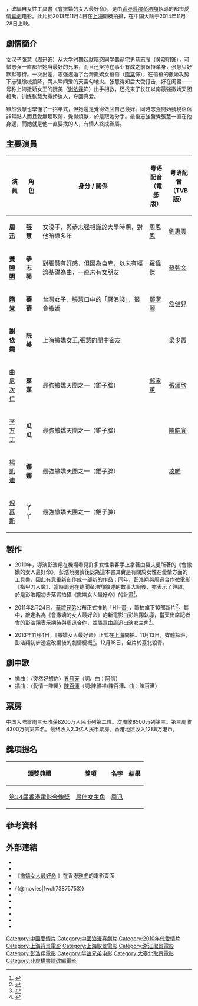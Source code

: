 {{Infobox Film
| name = 撒嬌女人最好命
| original_name      = {{lang|en|Women Who Flirt}}
| image =撒嬌女人最好命.jpg 
| caption            = 
| director           = [[彭浩翔|彭浩翔]]
| producer           = 梁啟緣、張大軍
| writer             = 彭浩翔
| producer_2         = [[王中磊|王中磊]]
| based_on           = 《會撒​​嬌的女人最好命》
| starring           = [[周迅|周迅]]、[[黃曉明|黃曉明]]
| music              = 黃艾倫、翁瑋盈
| cinematography     = [[包軒鳴|包軒鳴]]
| editing            = [[李棟全|李棟全]]
| production_company = [[華誼兄弟影業公司|華誼兄弟影業公司]]<br>正在電影製作有限公司
| distributor        = 華誼兄弟影業公司<br>黃曉明工作室<br>周迅工作室
| released           = {{USA}}{{Film date|2014|11|26}}<br>{{SIN}}{{Film date|2014|11|27}}<br>{{CHN}}{{Film date|2014|11|28}}<br>{{MYS}}{{start date|2014|12|11}}<br>{{HK}}{{start date|2015|1|1}}<br>{{TWN}}{{start date|2015|1|30}}
| sec-title          =
| runtime            = 97分鐘
| country            = {{中國大陸電影產地}}
| language           = 國語
| budget             = 
| gross              =
}}
{{engname|《撒嬌女人最好命》|''Women Who Flirt''}}，改編自女性工具書《會撒​​嬌的女人最好命》，是由[[香港|香港]][[導演|導演]][[彭浩翔|彭浩翔]]執導的都市愛情[[喜劇|喜劇]]电影。此片於2013年11月4日在[[上海|上海]]開機拍攝，在中国大陆于2014年11月28日上映。

== 劇情簡介 ==
女汉子张慧（[[周迅|周迅]]饰）从大学时期起就暗恋同学蠢萌宅男恭志强（[[黄晓明|黄晓明]]饰），可惜志强一直都把她当最好的兄弟，而且还坚持在事业有成之前保持单身，张慧只好默默等待。一次出差，志强邂逅了台灣撒嬌女蓓蓓（[[隋棠|隋棠]]饰），在蓓蓓的撒娇攻势下志强缴械投降，两人瞬间爱的天雷勾地火。张慧得知后大受打击，好在闺蜜——号称上海撒娇女王的阮美（[[谢依霖|谢依霖]]饰）出手相救，还找来了长江以南最强撒娇天团相助，训练张慧为撒娇达人，夺回真爱。

雖然張慧也學懂了一招半式，但她還是覺得做回自己最好。同時志強開始發現蓓蓓非常黏人而且愛無理取鬧，覺得煩厭，於是跟她分手。最後志強發覺張慧一直在他身邊，而她就是他一直要找的人，有情人終成眷屬。

== 主要演員 ==
{|class="wikitable" style="width:62%"
|-
!style="width:8%"|演員
!style="width:8%"|角色
!style="width:51%"|身分 / 關係
!style="width:8%"|粤语配音（電影版）
!style="width:8%"|粤语配音（TVB版）
|-
|'''[[周迅|周迅]]''' || '''張慧''' || 女漢子，與恭志强相識於大學時期，對他暗戀多年||[[周恩恩|周恩恩]]||[[劉惠雲|劉惠雲]]
|-
|'''[[黃曉明|黃曉明]]''' || '''恭志强''' || 對張慧有好感，但因為自卑，以未有經濟基礎為由，一直未有女朋友||[[羅偉傑|羅偉傑]]||[[蘇強文|蘇強文]]
|-
|'''[[隋棠|隋棠]]''' || '''蓓蓓''' || 台灣女子，張慧口中的「騷浪賤」，很會撒嬌||[[鄧潔麗|鄧潔麗]]||[[詹健兒|詹健兒]]
|-
|'''[[謝依霖|謝依霖]]''' || '''阮美''' || 上海撒嬌女王,張慧的閨中密友||||[[梁少霞|梁少霞]]
|-
| [[曲尼次仁|曲尼次仁]] || '''嘉嘉''' ||最強撒嬌天團之一（錐子臉）||[[鄭家蕙|鄭家蕙]]||[[張頌欣|張頌欣]]
|-
|[[李方丁|李方丁]]|| '''瓜瓜''' ||最強撒嬌天團之一（錐子臉）||||[[陳皓宜|陳皓宜]]
|-
|[[楊凱迪|楊凱迪]] || '''娜娜''' ||最強撒嬌天團之一（錐子臉）||||[[凌晞|凌晞]]
|-
|[[倪慕斯|倪慕斯]]|| '''丫丫''' ||最強撒嬌天團之一（錐子臉）||||
|}

== 製作 ==
*2010年，導演彭浩翔在機場看見許多女性乘客手上拿著由羅夫曼所著的《會撒嬌的女人最好命》，彭浩翔閱讀後認為這本書其實是有關於女性在愛情方面的工具書，因此有意重新創作成一部新的作品；同年，彭浩翔與周迅合作微電影《指甲刀人魔》，當時周迅在聽聞彭浩翔敘述的故事大綱後，亦表示了興趣，於是彭浩翔初步落實拍攝《撒嬌女人最好命》的計畫<ref>{{cite web |url=http://news.xinhuanet.com/newmedia/2013-11/05/c_125653624.htm |language= |title=彭浩翔《撒嬌女人最好命》開機 |publisher=新華網 |date=2013-11-05 |accessdate= |archive-date=2017-01-15 |archive-url=https://web.archive.org/web/20170115075844/http://news.xinhuanet.com/newmedia/2013-11/05/c_125653624.htm |dead-url=no }}</ref>。

*2011年2月24日，[[華誼兄弟|華誼兄弟]]公布正式推動「H計畫」，籌拍旗下10部新片<ref>{{cite web |url=http://tw.movie.yahoo.com/movieheadline/d/a/110225/3/nhh.html |language= |title=華誼兄弟公布2011「H計畫」 10部新片繼續開拓華語電影 |publisher=YAHOO！臺灣 |date=2011-02-25 |accessdate= }}{{dead link|date=2018年3月 |bot=InternetArchiveBot |fix-attempted=yes }}</ref>。其中，敲定名為《會撒嬌的女人最好命》的新電影由彭浩翔執導，當天出席記者會的彭浩翔表示期待與周迅合作，並屬意由周迅出演女主角<ref>{{cite web |url=http://ent.sina.com.cn/m/c/p/2011-02-24/22543238496.shtml |language= |title=对话彭浩翔：想让周迅演但还没确定 |publisher=新浪娛樂 |date=2011-02-24 |accessdate= |archive-date=2019-05-19 |archive-url=https://web.archive.org/web/20190519100155/http://ent.sina.com.cn/m/c/p/2011-02-24/22543238496.shtml |dead-url=no }}</ref>。

*2013年11月4日，《撒嬌女人最好命》正式在[[上海|上海]]開拍。11月13日，媒體探班，彭浩翔初步透露改編後的劇情梗概<ref>{{cite web |url=http://et.21cn.com/movie/xinwen/huayu/a/2013/1114/09/25010551.shtml |language= |title=《撒娇的女人最好命》探班 周迅撒娇黄晓明 |publisher=21CN 娛樂 |date=2013-11-14 |accessdate= |deadurl=yes |archiveurl=https://web.archive.org/web/20131117065351/http://et.21cn.com/movie/xinwen/huayu/a/2013/1114/09/25010551.shtml |archivedate=2013-11-17 }}</ref>。12月18日，全片於臺北殺青。

== 劇中歌 ==
*插曲：〈突然好想你〉[[五月天|五月天]]（詞、曲：阿信）
*插曲：〈愛情一陣風〉[[陳百潭|陳百潭]]（詞:陳維祥/陳百潭、曲：陳百潭）

== 票房 ==
中国大陆首周三天收获8200万人民币列第二位。次周收8500万列第三。第三周收4300万列第四名。最终收入2.3亿人民币票房。香港地区收入1288万港币。

== 獎項提名 ==
{|class="wikitable"
!頒獎典禮!!獎項!!名字!!結果
|-
|[[第34屆香港電影金像獎|第34屆香港電影金像獎]]||[[香港電影金像獎最佳女主角|最佳女主角]]||[[周迅|周迅]]||{{nom}}
|}

== 參考資料 ==
{{Reflist}}

== 外部連結 ==
*{{Sinaweibo|u/3888952784}}
*{{imdb title|id=3313908}}
*《[https://hk.movies.yahoo.net/movie/details/25357-撒嬌女人最好命 撒嬌女人最好命] {{Wayback|url=https://hk.movies.yahoo.net/movie/details/25357-%E6%92%92%E5%AC%8C%E5%A5%B3%E4%BA%BA%E6%9C%80%E5%A5%BD%E5%91%BD |date=20150214000402 }}》在香港[[雅虎|雅虎]]的電影頁面{{zh-hk}}
*{{Yahoomovie id|5256}}
*{{@movies|fwch73875753}}
*{{hkmdb title|14685}}
*{{Mtime|131825}}
*{{douban|4881607}}
*{{rotten-tomatoes|women_who_flirt}}
*{{Amg movie|620310}}
*{{imdb title|3313908}}

{{彭浩翔}}
{{DEFAULTSORT:SA}}
[[Category:中國愛情片|Category:中國愛情片]]
[[Category:中國浪漫喜劇片|Category:中國浪漫喜劇片]]
[[Category:2010年代愛情片|Category:2010年代愛情片]]
[[Category:上海背景電影|Category:上海背景電影]]
[[Category:上海取景電影|Category:上海取景電影]]
[[Category:浙江取景電影|Category:浙江取景電影]]
[[Category:彭浩翔電影|Category:彭浩翔電影]]
[[Category:华谊兄弟电影|Category:华谊兄弟电影]]
[[Category:大臺北取景電影|Category:大臺北取景電影]]
[[Category:非虛構書籍改編電影|Category:非虛構書籍改編電影]]